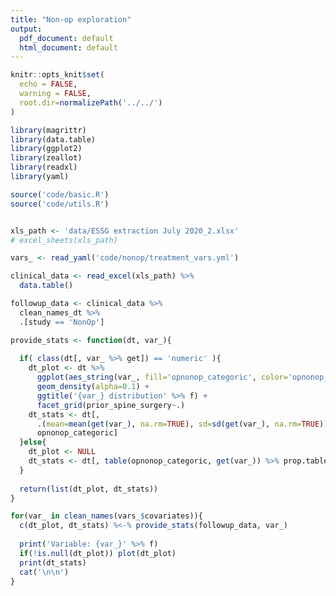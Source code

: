 ```yaml
---
title: "Non-op exploration"
output:
  pdf_document: default
  html_document: default
---
```


```r
knitr::opts_knit$set(
  echo = FALSE, 
  warning = FALSE,
  root.dir=normalizePath('../../')
)
```

```r
library(magrittr)
library(data.table)
library(ggplot2)
library(zeallot)
library(readxl)
library(yaml)

source('code/basic.R')
source('code/utils.R')


xls_path <- 'data/ESSG extraction July 2020_2.xlsx'
# excel_sheets(xls_path)

vars_ <- read_yaml('code/nonop/treatment_vars.yml')

clinical_data <- read_excel(xls_path) %>% 
  data.table() 

followup_data <- clinical_data %>% 
  clean_names_dt %>% 
  .[study == 'NonOp']

provide_stats <- function(dt, var_){
  
  if( class(dt[, var_ %>% get]) == 'numeric' ){
    dt_plot <- dt %>% 
      ggplot(aes_string(var_, fill='opnonop_categoric', color='opnonop_categoric')) +
      geom_density(alpha=0.1) +
      ggtitle('{var_} distribution' %>% f) +
      facet_grid(prior_spine_surgery~.)
    dt_stats <- dt[, 
      .(mean=mean(get(var_), na.rm=TRUE), sd=sd(get(var_), na.rm=TRUE)),
      opnonop_categoric] 
  }else{
    dt_plot <- NULL
    dt_stats <- dt[, table(opnonop_categoric, get(var_)) %>% prop.table %>% round(3)]*100
  }
  
  return(list(dt_plot, dt_stats))
}

```


```r
for(var_ in clean_names(vars_$covariates)){
  c(dt_plot, dt_stats) %<-% provide_stats(followup_data, var_)
  
  print('Variable: {var_}' %>% f)
  if(!is.null(dt_plot)) plot(dt_plot)
  print(dt_stats)
  cat('\n\n')
}
```

